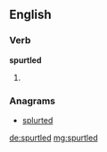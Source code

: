==English==

===Verb===
'''spurtled'''

# {{past of|spurtle}}

===Anagrams===
* [[splurted#English|splurted]]

[[de:spurtled]]
[[mg:spurtled]]